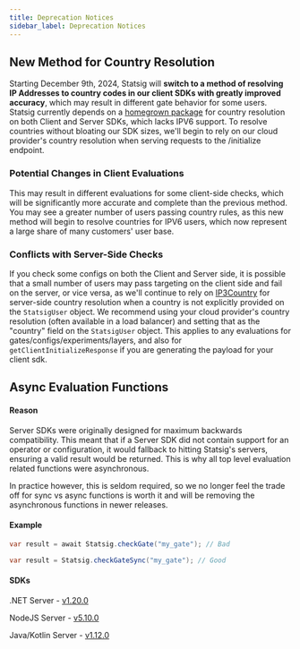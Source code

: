 ```yaml
---
title: Deprecation Notices
sidebar_label: Deprecation Notices
---
```


## New Method for Country Resolution

Starting December 9th, 2024, Statsig will **switch to a method of resolving IP Addresses to country codes in our client SDKs with greatly improved accuracy**, which may result in different gate behavior for some users. Statsig currently depends on a [homegrown package](https://github.com/statsig-io/ip3country) for country resolution on both Client and Server SDKs, which lacks IPV6 support. To resolve countries without bloating our SDK sizes, we'll begin to rely on our cloud provider's country resolution when serving requests to the /initialize endpoint.

### Potential Changes in Client Evaluations
This may result in different evaluations for some client-side checks, which will be significantly more accurate and complete than the previous method. You may see a greater number of users passing country rules, as this new method will begin to resolve countries for IPV6 users, which now represent a large share of many customers' user base. 

### Conflicts with Server-Side Checks
If you check some configs on both the Client and Server side, it is possible that a small number of users may pass targeting on the client side and fail on the server, or vice versa, as we'll continue to rely on [IP3Country](https://github.com/statsig-io/ip3country) for server-side country resolution when a country is not explicitly provided on the `StatsigUser` object. We recommend using your cloud provider's country resolution (often available in a load balancer) and setting that as the "country" field on the `StatsigUser` object.  This applies to any evaluations for gates/configs/experiments/layers, and also for `getClientInitializeResponse` if you are generating the payload for your client sdk.

## Async Evaluation Functions

#### Reason
Server SDKs were originally designed for maximum backwards compatibility. 
This meant that if a Server SDK did not contain support for an operator or configuration, 
it would fallback to hitting Statsig's servers, ensuring a valid result would be returned. 
This is why all top level evaluation related functions were asynchronous.

In practice however, this is seldom required, so we no longer feel the trade off 
for sync vs async functions is worth it and will be removing the asynchronous functions in newer releases.

#### Example

```java
var result = await Statsig.checkGate("my_gate"); // Bad

var result = Statsig.checkGateSync("my_gate"); // Good
```

#### SDKs

.NET Server - [v1.20.0](https://github.com/statsig-io/dotnet-sdk/releases/tag/v1.20.0)

NodeJS Server - [v5.10.0](https://github.com/statsig-io/node-js-server-sdk/releases/tag/v5.10.0)

Java/Kotlin Server - [v1.12.0](https://github.com/statsig-io/java-server-sdk/releases/tag/v1.12.0)
